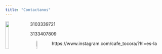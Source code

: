 ```yaml
---
title: "Contactanos"
---
```



<p> 
<img src="w.png" width = "15%" align="left"> 
3103339721

3133407809 
</p>




<center>
<p> 
<img src="i.png" width = "8%" align="left"> 
<a> https://www.instagram.com/cafe_tocora/?hl=es-la <a/>
</p>
</center>